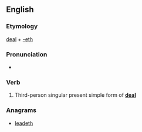 ==English==

===Etymology===
[[deal]] + [[-eth]]

===Pronunciation===
* {{a|UK}} {{IPA|/ˈdiːləθ/}}

===Verb===
{{en-verb form}}

# {{context|archaic|lang=en}} Third-person singular present simple form of '''[[deal]]'''

===Anagrams===
* [[leadeth#English|leadeth]]